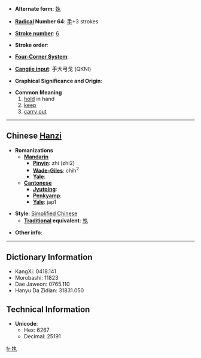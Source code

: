 * '''Alternate form''': [[執]]

* '''[[Wiktionary:Chinese radical index| Radical]] Number 64''': [[Wiktionary:Chinese radical index 手|手]]+3 strokes

* '''[[Wiktionary:Chinese total strokes index|Stroke number]]''': [[Wiktionary:Chinese total strokes index 6|6]]

* '''Stroke order''': 

* '''[[Wiktionary:Chinese four corner index|Four-Corner System]]''': 

* '''[[Wiktionary:Chinese Cangjie index|Cangjie input]]''': 手大弓戈 (QKNI)

* '''Graphical Significance and Origin''': 

* '''Common Meaning'''
*#[[hold]] in hand
*# [[keep]]
*# [[carry out]]

----

== Chinese [[Hanzi]] ==

* '''Romanizations'''
** '''[[Mandarin]]'''
*** '''[[Pinyin]]''': zhí (zhi2)
*** '''[[Wade-Giles]]''': chih<sup>2</sup>
*** '''[[Yale]]''': 
** '''[[Cantonese]]'''
*** '''[[Jyutping]]''':
*** '''[[Penkyamp]]''': 
*** '''[[Yale]]''': jap1

* '''Style''': [[Simplified Chinese]] 
** '''[[Traditional Chinese|Traditional]] equivalent''': [[執]]

* '''Other info''': 

----

== Dictionary Information ==

* KangXi: 0418.141
* Morobashi: 11823
* Dae Jaweon: 0765.110
* Hanyu Da Zidian: 31831.050

== Technical Information ==

* '''Unicode''':
** Hex: 6267
** Decimal: 25191

[[fr:执]]